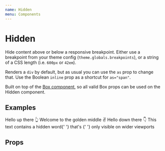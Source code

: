 ```yaml
---
name: Hidden
menu: Components
---
```



# Hidden

Hide content above or below a responsive breakpoint. Either use a breakpoint from your theme config (`theme.globals.breakpoints`), or a string of a CSS length (i.e. `600px` or `42em`).

Renders a `div` by default, but as usual you can use the `as` prop to change that. Use the Boolean `inline` prop as a shortcut for `as="span"`.

Built on top of the [Box component](https://5app.github.io/base5-ui/src-box-readme), so all valid Box props can be used on the Hidden component.

## Examples

<Playground>
	<Hidden below="m">Hello up there 👆</Hidden>
	<Hidden below="xs" above="l">
		Welcome to the golden middle ✌️
	</Hidden>
	<Hidden above="m">Hello down there 👇</Hidden>
</Playground>

<Playground>
	This text contains a hidden word{' '}
	<Hidden inline below="m">
		that's
	</Hidden>{' '}
	only visible on wider viewports
</Playground>

## Props

<Props of={Hidden} />
